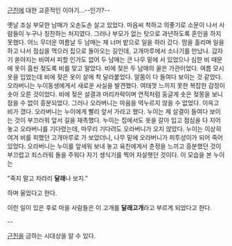 [[근친]]에 대한 교훈적인 이야기...--인가?--

옛날 조실 부모한 남매가 오손도손 살고 있었다. 마음씨 착하고 의좋기로 소문이 나서 사람들이 누구나 칭찬하는 처지였다. 그러나 부모가 없는 탓으로 과년하도록 혼인을 하지 못했다.
어느 무더운 여름날 두 남매는 재 너머 밭으로 일을 하러 갔다. 땀을 흘리며 일을 하고 나서 점심을 먹으러 집으로  돌아오는 길인데, 고개마루에서 소나기를 만났나. 갑자기 쏟아지는 비여서 피할 인가도 없어 두 남매는 큰 나무 밑에 서 있었으나 심한 비 때문에 옷이 흠씬 젖도록 비를 맞고 말았다. 비에 젖은 두 남매의 꼴은 가관이었다. 여름 모시 옷을 입었는데 비에 젖은 옷이 살에 착 달라붙었다. 알몸이 다 들여다 보이는 것 같았다.
오라버니는 누이동생에게서 새로운 사실을 발견했다. 여태껏 느끼지 못한 복잡한 감정이 솟아 오른 것이었다. 비에 젖은 살결과 머리카락이며 연적처럼 둥글게 솟은 젖몽을 보니 참을 수 없이 흥분되었다. 그러나 오라버니는 마음을 억누르지 않을 수 없었다.
이윽고 비가 갰다. 오라버니는 누이에게 빨리 앞서 가라고 했다. 누이는 제 살결이 들여다 보이는 것이 부끄러워 앞서 길을 재촉했다. 누이는 집에서도 옷을 갈아 입고 점심을 다 지어 놓고 오라버니를 기다렸는데, 마무리 기다려도 오라버니가 오지 않았다. 누이는 이상히 여겨 비를 피했던 고개마루로 가 보았더니, 나무 밑에 오라버니가 피투성이가 되어 죽어 있었다.
오라버니는 누이를 앞세워 보내 놓고 육친에게서 춘정을 느끼고 흥분했던 것이 부끄럽고 죄스러워 돌을 주워다 자기 생식기를 찍어 자살햇던 것이다. 이 모습을 본 누이는 

"죽지 말고 차라리 '''달래'''나 보지."

하며 울었다고 한다.

이런 일이 있은 후로 마을 사람들은 이 고개를 '''달래고개'''라고 부르게 되었다고 한다.


--

[[근친]]을 금하는 시대상을 알 수 있다.
